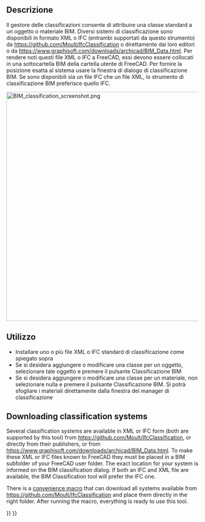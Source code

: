 <languages/>

{{Docnav
|[[BIM_IfcProperties|IfcProperties]]
|[[BIM_Layers|Layers]]
|[[BIM_Workbench|BIM]]
|IconL=BIM_IfcProperties.svg
|IconR=BIM_Layers.svg
|IconC=Workbench_BIM.svg
}}

<div class="mw-translate-fuzzy">
{{GuiCommandAddon/it
|Name=BIM Classification
|Name/it=Classificazione BIM
|Workbenches=[[Image:IFC.svg|16px]] [[BIM Workbench/it|BIM]]
|Addon=BIM
|MenuLocation=Gestione → Classificazione
}}
</div>

<span id="Description"></span>
==Descrizione==

<div class="mw-translate-fuzzy">
Il gestore delle classificazioni consente di attribuire una classe standard a un oggetto o materiale BIM. Diversi sistemi di classificazione sono disponibili in formato XML o IFC (entrambi supportati da questo strumento) da https://github.com/Moult/IfcClassification o direttamente dai loro editori o da https://www.graphisoft.com/downloads/archicad/BIM_Data.html. Per rendere noti questi file XML o IFC a FreeCAD, essi devono essere collocati in una sottocartella BIM della cartella utente di FreeCAD. Per fornire la posizione esatta al sistema usare la finestra di dialogo di classificazione BIM. Se sono disponibili sia un file IFC che un file XML, lo strumento di classificazione BIM preferisce quello IFC.
</div>

[[Image:BIM classification screenshot.png|600px]]
{{Caption|Classification manager}}

<span id="Usage"></span>
==Utilizzo==

<div class="mw-translate-fuzzy">
* Installare uno o più file XML o IFC standard di classificazione come spiegato sopra
* Se si desidera aggiungere o modificare una classe per un oggetto, selezionare tale oggetto e premere il pulsante Classificazione BIM
* Se si desidera aggiungere o modificare una classe per un materiale, non selezionare nulla e premere il pulsante Classificazione BIM. Si potrà sfogliare i materiali direttamente dalla finestra del manager di classificazione
</div>

==Downloading classification systems==

Several classification systems are available in XML or IFC form (both are supported by this tool) from https://github.com/Moult/IfcClassification, or directly from their publishers, or from https://www.graphisoft.com/downloads/archicad/BIM_Data.html. To make these XML or IFC files known to FreeCAD they must be placed in a BIM subfolder of your FreeCAD user folder. The exact location for your system is informed on the BIM classification dialog. If both an IFC and XML file are available, the BIM Classification tool will prefer the IFC one.

There is a [[Macro_Download_Classifications|convenience macro]] that can download all systems available from https://github.com/Moult/IfcClassification and place them directly in the right folder. After running the macro, everything is ready to use this tool.


{{Docnav
|[[BIM_IfcProperties|IfcProperties]]
|[[BIM_Layers|Layers]]
|[[BIM_Workbench|BIM]]
|IconL=BIM_IfcProperties.svg
|IconR=BIM_Layers.svg
|IconC=Workbench_BIM.svg
}}

{{BIM_Tools_navi{{#translation:}}}}
{{Userdocnavi{{#translation:}}}}